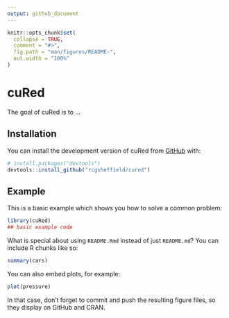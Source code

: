 ```yaml
---
output: github_document
---
```


<!-- README.md is generated from README.Rmd. Please edit that file -->

```r
knitr::opts_chunk$set(
  collapse = TRUE,
  comment = "#>",
  fig.path = "man/figures/README-",
  out.width = "100%"
)
```

# cuRed

<!-- badges: start -->
<!-- badges: end -->

The goal of cuRed is to ...

## Installation

You can install the development version of cuRed from [GitHub](https://github.com/) with:

``` r
# install.packages("devtools")
devtools::install_github("rcgsheffield/cured")
```

## Example

This is a basic example which shows you how to solve a common problem:

```r
library(cuRed)
## basic example code
```

What is special about using `README.Rmd` instead of just `README.md`? You can include R chunks like so:

```r
summary(cars)
```


You can also embed plots, for example:

```r
plot(pressure)
```

In that case, don't forget to commit and push the resulting figure files, so they display on GitHub and CRAN.
